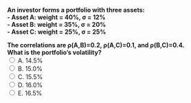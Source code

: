 ::: {.question-block}
<form onsubmit="event.preventDefault(); checkAnswer('module3_mcq_q74')" data-correct-answer="D">
<strong style="display: block;">
An investor forms a portfolio with three assets:  
- Asset A: weight = 40%, σ = 12%  
- Asset B: weight = 35%, σ = 20%  
- Asset C: weight = 25%, σ = 25%  

The correlations are ρ(A,B)=0.2, ρ(A,C)=0.1, and ρ(B,C)=0.4.  
What is the portfolio’s volatility?
</strong>
<label><input type="radio" name="module3_mcq_q74" value="A"> A. 14.5%</label><br>
<label><input type="radio" name="module3_mcq_q74" value="B"> B. 15.0%</label><br>
<label><input type="radio" name="module3_mcq_q74" value="C"> C. 15.5%</label><br>
<label><input type="radio" name="module3_mcq_q74" value="D"> D. 16.0%</label><br>
<label><input type="radio" name="module3_mcq_q74" value="E"> E. 16.5%</label><br>
</form>
<div id="feedback-module3_mcq_q74" class="feedback" data-status="" style="display:none;">
✅ Correct: D. Portfolio variance is  

\(\sigma_p^2 = \sum w_i^2\sigma_i^2 + 2\sum_{i<j} w_iw_j\sigma_i\sigma_j\rho_{ij}\).  

= (0.4²×0.12²) + (0.35²×0.20²) + (0.25²×0.25²)  
+ 2(0.4×0.35×0.12×0.20×0.2)  
+ 2(0.4×0.25×0.12×0.25×0.1)  
+ 2(0.35×0.25×0.20×0.25×0.4).  

= 0.0023 + 0.0049 + 0.0039 + 0.0013 + 0.0010 + 0.0070 ≈ 0.0205.  

So, \(\sigma_p = \sqrt{0.0205} ≈ 16.0\%\).  
This shows how correlations drive portfolio risk beyond individual volatilities.
</div>
:::
